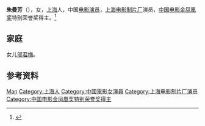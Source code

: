 '''朱曼芳'''（{{bd|1941年|9月|}}），女，[[上海|上海]]人，中国[[电影演员|电影演员]]，[[上海电影制片厂|上海电影制片厂]]演员，[[中国电影金凤凰奖|中国电影金凤凰奖]]特别荣誉奖得主。<ref>{{Cite book|title=中国电影电视艺术家辞典|author=何厚桢主编|publisher=中国学术期刊（光盘版）电子杂志社|year=2007|isbn=|location=北京|pages=}}</ref>

== 家庭 ==
女儿[[邬君梅|邬君梅]]。

== 参考资料 ==
{{reflist}}

{{中国人物小作品}}
{{中国电影金凤凰奖|nocat}}

{{Authority control}}
{{DEFAULTSORT:Zhu朱}}
[[Category:朱姓|Man]]
[[Category:上海人|Category:上海人]]
[[Category:中國電影女演員|Category:中國電影女演員]]
[[Category:上海电影制片厂演员|Category:上海电影制片厂演员]]
[[Category:中国电影金凤凰奖特别荣誉奖得主|Category:中国电影金凤凰奖特别荣誉奖得主]]